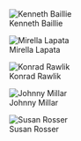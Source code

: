 
## {.centered}

::: {.gallery data-count="5"}
::: {.gallery-item}
![Kenneth Baillie](../img/people/kennethbaillie.webp)
:::
::: {.gallery-item}
![Mirella Lapata](../img/people/mirellalapata.webp)
:::
::: {.gallery-item}
![Konrad Rawlik](../img/people/konradrawlik.webp)
:::
::: {.gallery-item}
![Johnny Millar](../img/people/jonathanmillar.webp)
:::
::: {.gallery-item}
![Susan Rosser](../img/people/susanrosser.jpg)
:::
:::

